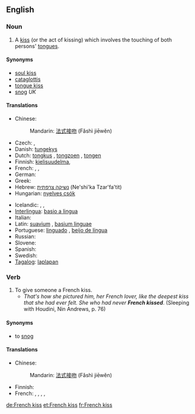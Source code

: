 ==English==
{{wikipedia}}

===Noun===
{{en-noun|sg=[[French]] [[kiss]]|pl=French kisses}}

# A [[kiss]] (or the act of kissing) which involves the touching of both persons' [[tongue]]s.

====Synonyms====
* [[soul kiss]]
* [[cataglottis]]
* [[tongue kiss]]
* [[snog]] ''UK''

====Translations====
{{trans-top|tongue kiss}}
* Chinese:
*: Mandarin: {{i|no equivalent term exists, literal translation:}} [[法式]][[接吻]] (Fǎshì jiēwěn)
* Czech: {{t-|cs|francouzský polibek|m}},  {{t-|cs|francouzák|m}}
* Danish: [[tungekys]]
* Dutch: [[tongkus]] {{m}}, [[tongzoen]] {{m}}, [[tongen]]
* Finnish: [[kielisuudelma]],  {{t|fi|kielari}}
* French: {{t+|fr|patin|m}},  {{t+|fr|pelle|f}},  {{t+|fr|galoche|f}}
* German: {{t+|de|Zungenkuss|m}}
* Greek: {{t|el|γλωσσόφιλο (informal)|n|tr=glosófilo}}
* Hebrew: [[נשיקה צרפתית]] (Ne'shi'ka Tzar'fa'tit)
* Hungarian: [[nyelves csók]]
{{trans-mid}}
* Icelandic: {{t-|is|sleikur|m}},  {{t|is|tungukoss|m}},  {{t|is|franskur koss|m}}
* [[Interlingua]]: [[basio a lingua]]
* Italian: {{t-|it|slinguata|f}}
* Latin: [[suavium]] {{n}}, [[basium linguae]] {{n}}
* Portuguese: [[linguado]] {{m}}, [[beijo de língua]] {{m}}
* Russian: {{t-|ru|французский поцелуй|m}}
* Slovene: {{t|sl|francoski poljub|m}}
* Spanish: {{t-|es|beso francés|m}}
* Swedish: {{t-|sv|tungkyss|c}}
* [[Tagalog]]: [[laplapan]]
{{trans-bottom}}

===Verb===
{{en-verb|French kisses|French kissing|French kissed}}

# To give someone a French kiss.
#* ''That's how she pictured him, her French lover, like the deepest kiss that she had ever felt. She who had never '''French kissed'''''. (Sleeping with Houdini, Nin Andrews, p. 76)

====Synonyms====
* to [[snog]] {{i|UK}}

====Translations====
{{trans-top|To give someone a French kiss}}
* Chinese:
*: Mandarin: {{i|no equivalent term exists, literal translation:}} [[法式]][[接吻]] (Fǎshì jiēwěn)
{{trans-mid}}
* Finnish: {{t|fi|antaa kielisuudelma}}
* French: {{t+|fr|rouler un patin}},  {{t+|fr|rouler une pelle}},  {{t+|fr|rouler une galoche}}, {{t+|fr|frencher}}, {{t+|fr|galocher}}
{{trans-bottom}}

[[de:French kiss]]
[[et:French kiss]]
[[fr:French kiss]]